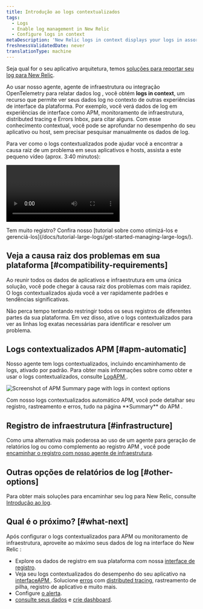```yaml
---
title: Introdução ao logs contextualizados
tags:
  - Logs
  - Enable log management in New Relic
  - Configure logs in context
metaDescription: 'New Relic logs in context displays your logs in assorted New Relic experiences, helping you more easily correlate and troubleshoot issues.'
freshnessValidatedDate: never
translationType: machine
---
```



Seja qual for o seu aplicativo arquitetura, temos [soluções para reportar seu log para New Relic](/docs/logs/get-started/get-started-log-management#integrate-logs).

Ao usar nosso <InlinePopover type="apm"/>agente, agente de infraestrutura ou integração OpenTelemetry para relatar dados log , você obtém <DNT>**logs in context**</DNT>, um recurso que permite ver seus dados log no contexto de outras experiências de interface da plataforma. Por exemplo, você verá dados de log em experiências de interface como APM, monitoramento de infraestrutura, distributed tracing e Errors Inbox, para citar alguns. Com esse conhecimento contextual, você pode se aprofundar no desempenho do seu aplicativo ou host, sem precisar pesquisar manualmente os dados de log.

Para ver como o logs contextualizados pode ajudar você a encontrar a causa raiz de um problema em seus aplicativos e hosts, assista a este pequeno vídeo (aprox. 3:40 minutos):

<Video
  id="Vgae-GrlZWg"
  type="youtube"
/>

<Callout variant="tip">
  Tem muito registro? Confira nosso [tutorial sobre como otimizá-los e gerenciá-los](/docs/tutorial-large-logs/get-started-managing-large-logs/).
</Callout>

## Veja a causa raiz dos problemas em sua plataforma [#compatibility-requirements]

Ao reunir todos os dados de aplicativos e infraestrutura em uma única solução, você pode chegar à causa raiz dos problemas com mais rapidez. O logs contextualizados ajuda você a ver rapidamente padrões e tendências significativas.

Não perca tempo tentando restringir todos os seus registros de diferentes partes da sua plataforma. Em vez disso, ative o logs contextualizados para ver as linhas log exatas necessárias para identificar e resolver um problema.

## Logs contextualizados APM [#apm-automatic]

Nosso agente <InlinePopover type="apm"/>tem logs contextualizados, incluindo encaminhamento de logs, ativado por padrão. Para obter mais informações sobre como obter e usar o <InlinePopover type="apm"/>logs contextualizados, consulte [LogAPM ](/docs/apm/new-relic-apm/getting-started/get-started-logs-context).

<img
  title="APM logs in context UI options"
  alt="Screenshot of APM Summary page with logs in context options"
  src={logsApmLogsinContextinUi}
/>

<figcaption>
  Com nosso logs contextualizados automático APM, você pode detalhar seu registro, rastreamento e erros, tudo na página <DNT>**Summary**</DNT> do APM .
</figcaption>

## Registro de infraestrutura [#infrastructure]

Como uma alternativa mais poderosa ao uso de um <InlinePopover type="apm"/>agente para geração de relatórios log ou como complemento ao registro APM , você pode [encaminhar o registro com nosso agente de infraestrutura](/docs/logs/forward-logs/forward-your-logs-using-infrastructure-agent).

## Outras opções de relatórios de log [#other-options]

Para obter mais soluções para encaminhar seu log para New Relic, consulte [Introdução ao log](/docs/logs/get-started/get-started-log-management#integrate-logs).

<InstallFeedback/>

## Qual é o próximo? [#what-next]

Após configurar o logs contextualizados para APM ou monitoramento de infraestrutura, aproveite ao máximo seus dados de log na interface do New Relic :

* Explore os dados de registro em sua plataforma com nossa [interface de registro](/docs/logs/log-management/ui-data/use-logs-ui).
* Veja seu logs contextualizados do desempenho do seu aplicativo na [interfaceAPM ](/docs/logs/log-management/ui-data/use-logs-ui/#links). Solucione [erros](/docs/apm/apm-ui-pages/error-analytics/errors-page-find-fix-verify-problems/) com [distributed tracing](/docs/apm/distributed-tracing/ui-data/understand-use-distributed-tracing-data), rastreamento de pilha, registro de aplicativo e muito mais.
* Configure [o alerta](/docs/alerts-applied-intelligence/new-relic-alerts/alert-conditions/create-alert-conditions/).
* [consulte seus dados](/docs/query-your-data/explore-query-data/get-started/introduction-querying-new-relic-data/) e [crie dashboard](/docs/query-your-data/explore-query-data/dashboards/introduction-dashboards/).